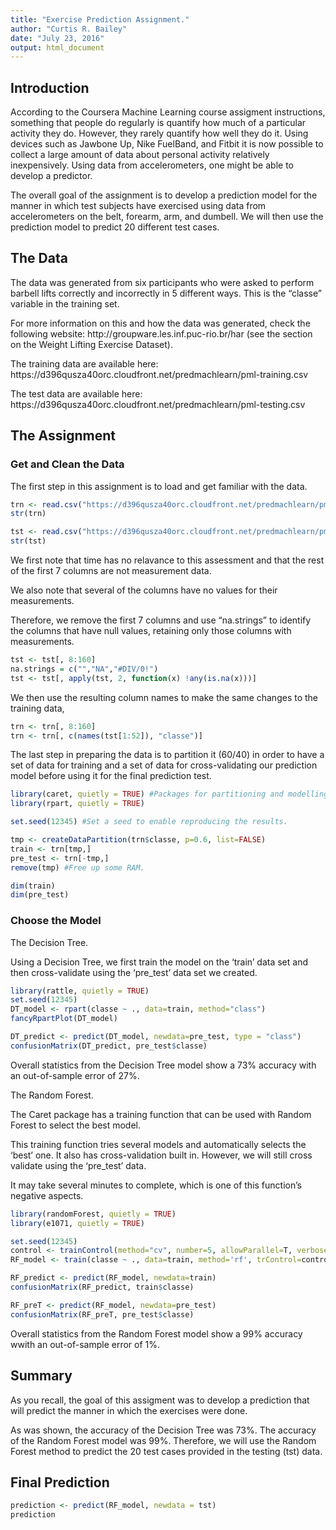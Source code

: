 ```yaml
---
title: "Exercise Prediction Assignment."
author: "Curtis R. Bailey"
date: "July 23, 2016"
output: html_document
---
```



## Introduction

According to the Coursera Machine Learning course assigment instructions, something that people do regularly is quantify how much of a particular activity they do. However, they rarely quantify how well they do it. Using devices such as Jawbone Up, Nike FuelBand, and Fitbit it is now possible to collect a large amount of data about personal activity relatively inexpensively. Using data from accelerometers, one might be able to develop a predictor.

The overall goal of the assignment is to develop a prediction model for the manner in which test subjects have exercised using data from accelerometers on the belt, forearm, arm, and dumbell. We will then use the prediction model to predict 20 different test cases.


## The Data

The data was generated from six participants who were asked to perform barbell lifts correctly and incorrectly in 5 different ways. This is the "classe" variable in the training set. 

For more information on this and how the data was generated, check the following website: http://groupware.les.inf.puc-rio.br/har (see the section on the Weight Lifting Exercise Dataset).

The training data are available here:
https://d396qusza40orc.cloudfront.net/predmachlearn/pml-training.csv

The test data are available here:
https://d396qusza40orc.cloudfront.net/predmachlearn/pml-testing.csv


## The Assignment

### Get and Clean the Data

The first step in this assignment is to load and get familiar with the data.

```r
trn <- read.csv("https://d396qusza40orc.cloudfront.net/predmachlearn/pml-training.csv")
str(trn)

tst <- read.csv("https://d396qusza40orc.cloudfront.net/predmachlearn/pml-testing.csv")
str(tst)
```

We first note that time has no relavance to this assessment and that the rest of the first 7 columns are not measurement data. 

We also note that several of the columns have no values for their measurements. 

Therefore, we remove the first 7 columns and use "na.strings" to identify the columns that have null values, retaining only those columns with measurements.

```r
tst <- tst[, 8:160]
na.strings = c("","NA","#DIV/0!")
tst <- tst[, apply(tst, 2, function(x) !any(is.na(x)))]
```

We then use the resulting column names to make the same changes to the training data,  

```r
trn <- trn[, 8:160]
trn <- trn[, c(names(tst[1:52]), "classe")]
```

The last step in preparing the data is to partition it (60/40) in order to have a set of data for training and a set of data for cross-validating our prediction model before using it for the final prediction test. 

```r
library(caret, quietly = TRUE) #Packages for partitioning and modelling.
library(rpart, quietly = TRUE)

set.seed(12345) #Set a seed to enable reproducing the results.

tmp <- createDataPartition(trn$classe, p=0.6, list=FALSE)
train <- trn[tmp,]
pre_test <- trn[-tmp,]
remove(tmp) #Free up some RAM.

dim(train)
dim(pre_test)
```

### Choose the Model

The Decision Tree.

Using a Decision Tree, we first train the model on the 'train' data set and then cross-validate using the 'pre_test' data set we created.

```r
library(rattle, quietly = TRUE)
set.seed(12345)
DT_model <- rpart(classe ~ ., data=train, method="class")
fancyRpartPlot(DT_model)

DT_predict <- predict(DT_model, newdata=pre_test, type = "class")  
confusionMatrix(DT_predict, pre_test$classe) 
```

Overall statistics from the Decision Tree model show a 73% accuracy with an out-of-sample error of 27%.



The Random Forest.

The Caret package has a training function that can be used with Random Forest to select the best model. 

This training function tries several models and automatically selects the 'best' one. It also has cross-validation built in. However, we will still cross validate using the 'pre_test' data.

It may take several minutes to complete, which is one of this function's negative aspects.

```r
library(randomForest, quietly = TRUE)
library(e1071, quietly = TRUE)

set.seed(12345)
control <- trainControl(method="cv", number=5, allowParallel=T, verbose=F)
RF_model <- train(classe ~ ., data=train, method='rf', trControl=control, verbose=F)

RF_predict <- predict(RF_model, newdata=train)
confusionMatrix(RF_predict, train$classe)

RF_preT <- predict(RF_model, newdata=pre_test)
confusionMatrix(RF_preT, pre_test$classe)
```

Overall statistics from the Random Forest model show a 99% accuracy wwith an out-of-sample error of 1%.


## Summary

As you recall, the goal of this assigment was to develop a prediction that will predict the manner in which the exercises were done.

As was shown, the accuracy of the Decision Tree was 73%. The accuracy of the Random Forest model was 99%. Therefore, we will use the Random Forest method to predict the 20 test cases provided in the testing (tst) data.


## Final Prediction

```r
prediction <- predict(RF_model, newdata = tst)
prediction
```

